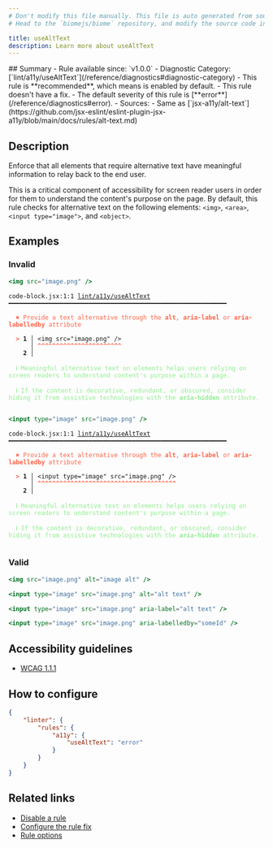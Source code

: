 ```yaml
---
# Don't modify this file manually. This file is auto generated from source, and you will lose your changes next time the website is built.
# Head to the `biomejs/biome` repository, and modify the source code in there.

title: useAltText
description: Learn more about useAltText
---
```


<Tabs>
<TabItem label="JSX and TSX" icon="seti:javascript">
## Summary
- Rule available since: `v1.0.0`
- Diagnostic Category: [`lint/a11y/useAltText`](/reference/diagnostics#diagnostic-category)
- This rule is **recommended**, which means is enabled by default.
- This rule doesn't have a fix.
- The default severity of this rule is [**error**](/reference/diagnostics#error).
- Sources: 
  - Same as [`jsx-a11y/alt-text`](https://github.com/jsx-eslint/eslint-plugin-jsx-a11y/blob/main/docs/rules/alt-text.md)

## Description
Enforce that all elements that require alternative text have meaningful information to relay back to the end user.

This is a critical component of accessibility for screen reader users in order for them to understand the content's purpose on the page.
By default, this rule checks for alternative text on the following elements: `<img>`, `<area>`, `<input type="image">`, and `<object>`.

## Examples

### Invalid

```jsx
<img src="image.png" />
```

<pre class="language-text"><code class="language-text">code-block.jsx:1:1 <a href="https://biomejs.dev/linter/rules/use-alt-text">lint/a11y/useAltText</a> ━━━━━━━━━━━━━━━━━━━━━━━━━━━━━━━━━━━━━━━━━━━━━━━━━━━━━━━━━━━━<br /><br />  <strong><span style="color: Tomato;">✖</span></strong> <span style="color: Tomato;">Provide a text alternative through the </span><span style="color: Tomato;"><strong>alt</strong></span><span style="color: Tomato;">, </span><span style="color: Tomato;"><strong>aria-label</strong></span><span style="color: Tomato;"> or </span><span style="color: Tomato;"><strong>aria-labelledby</strong></span><span style="color: Tomato;"> attribute</span><br />  <br />  <strong><span style="color: Tomato;">&gt;</span></strong> <strong>1 │ </strong>&lt;img src=&quot;image.png&quot; /&gt;<br />   <strong>   │ </strong><strong><span style="color: Tomato;">^</span></strong><strong><span style="color: Tomato;">^</span></strong><strong><span style="color: Tomato;">^</span></strong><strong><span style="color: Tomato;">^</span></strong><strong><span style="color: Tomato;">^</span></strong><strong><span style="color: Tomato;">^</span></strong><strong><span style="color: Tomato;">^</span></strong><strong><span style="color: Tomato;">^</span></strong><strong><span style="color: Tomato;">^</span></strong><strong><span style="color: Tomato;">^</span></strong><strong><span style="color: Tomato;">^</span></strong><strong><span style="color: Tomato;">^</span></strong><strong><span style="color: Tomato;">^</span></strong><strong><span style="color: Tomato;">^</span></strong><strong><span style="color: Tomato;">^</span></strong><strong><span style="color: Tomato;">^</span></strong><strong><span style="color: Tomato;">^</span></strong><strong><span style="color: Tomato;">^</span></strong><strong><span style="color: Tomato;">^</span></strong><strong><span style="color: Tomato;">^</span></strong><strong><span style="color: Tomato;">^</span></strong><strong><span style="color: Tomato;">^</span></strong><strong><span style="color: Tomato;">^</span></strong><br />    <strong>2 │ </strong><br />  <br />  <strong><span style="color: lightgreen;">ℹ</span></strong> <span style="color: lightgreen;">Meaningful alternative text on elements helps users relying on screen readers to understand content's purpose within a page.</span><br />  <br />  <strong><span style="color: lightgreen;">ℹ</span></strong> <span style="color: lightgreen;">If the content is decorative, redundant, or obscured, consider hiding it from assistive technologies with the </span><span style="color: lightgreen;"><strong>aria-hidden</strong></span><span style="color: lightgreen;"> attribute.</span><br />  <br /></code></pre>

```jsx
<input type="image" src="image.png" />
```

<pre class="language-text"><code class="language-text">code-block.jsx:1:1 <a href="https://biomejs.dev/linter/rules/use-alt-text">lint/a11y/useAltText</a> ━━━━━━━━━━━━━━━━━━━━━━━━━━━━━━━━━━━━━━━━━━━━━━━━━━━━━━━━━━━━<br /><br />  <strong><span style="color: Tomato;">✖</span></strong> <span style="color: Tomato;">Provide a text alternative through the </span><span style="color: Tomato;"><strong>alt</strong></span><span style="color: Tomato;">, </span><span style="color: Tomato;"><strong>aria-label</strong></span><span style="color: Tomato;"> or </span><span style="color: Tomato;"><strong>aria-labelledby</strong></span><span style="color: Tomato;"> attribute</span><br />  <br />  <strong><span style="color: Tomato;">&gt;</span></strong> <strong>1 │ </strong>&lt;input type=&quot;image&quot; src=&quot;image.png&quot; /&gt;<br />   <strong>   │ </strong><strong><span style="color: Tomato;">^</span></strong><strong><span style="color: Tomato;">^</span></strong><strong><span style="color: Tomato;">^</span></strong><strong><span style="color: Tomato;">^</span></strong><strong><span style="color: Tomato;">^</span></strong><strong><span style="color: Tomato;">^</span></strong><strong><span style="color: Tomato;">^</span></strong><strong><span style="color: Tomato;">^</span></strong><strong><span style="color: Tomato;">^</span></strong><strong><span style="color: Tomato;">^</span></strong><strong><span style="color: Tomato;">^</span></strong><strong><span style="color: Tomato;">^</span></strong><strong><span style="color: Tomato;">^</span></strong><strong><span style="color: Tomato;">^</span></strong><strong><span style="color: Tomato;">^</span></strong><strong><span style="color: Tomato;">^</span></strong><strong><span style="color: Tomato;">^</span></strong><strong><span style="color: Tomato;">^</span></strong><strong><span style="color: Tomato;">^</span></strong><strong><span style="color: Tomato;">^</span></strong><strong><span style="color: Tomato;">^</span></strong><strong><span style="color: Tomato;">^</span></strong><strong><span style="color: Tomato;">^</span></strong><strong><span style="color: Tomato;">^</span></strong><strong><span style="color: Tomato;">^</span></strong><strong><span style="color: Tomato;">^</span></strong><strong><span style="color: Tomato;">^</span></strong><strong><span style="color: Tomato;">^</span></strong><strong><span style="color: Tomato;">^</span></strong><strong><span style="color: Tomato;">^</span></strong><strong><span style="color: Tomato;">^</span></strong><strong><span style="color: Tomato;">^</span></strong><strong><span style="color: Tomato;">^</span></strong><strong><span style="color: Tomato;">^</span></strong><strong><span style="color: Tomato;">^</span></strong><strong><span style="color: Tomato;">^</span></strong><strong><span style="color: Tomato;">^</span></strong><strong><span style="color: Tomato;">^</span></strong><br />    <strong>2 │ </strong><br />  <br />  <strong><span style="color: lightgreen;">ℹ</span></strong> <span style="color: lightgreen;">Meaningful alternative text on elements helps users relying on screen readers to understand content's purpose within a page.</span><br />  <br />  <strong><span style="color: lightgreen;">ℹ</span></strong> <span style="color: lightgreen;">If the content is decorative, redundant, or obscured, consider hiding it from assistive technologies with the </span><span style="color: lightgreen;"><strong>aria-hidden</strong></span><span style="color: lightgreen;"> attribute.</span><br />  <br /></code></pre>

### Valid

```jsx
<img src="image.png" alt="image alt" />
```

```jsx
<input type="image" src="image.png" alt="alt text" />
```

```jsx
<input type="image" src="image.png" aria-label="alt text" />
```

```jsx
<input type="image" src="image.png" aria-labelledby="someId" />
```

## Accessibility guidelines

- [WCAG 1.1.1](https://www.w3.org/WAI/WCAG21/Understanding/non-text-content.html)

## How to configure
```json title="biome.json"
{
	"linter": {
		"rules": {
			"a11y": {
				"useAltText": "error"
			}
		}
	}
}

```
## Related links

- [Disable a rule](/linter/#disable-a-lint-rule)
- [Configure the rule fix](/linter#configure-the-rule-fix)
- [Rule options](/linter/#rule-options)

</TabItem>
</Tabs>

